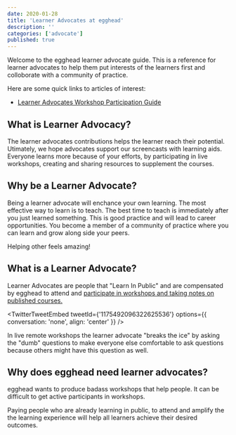 ```yaml
---
date: 2020-01-28
title: 'Learner Advocates at egghead'
description: ''
categories: ['advocate']
published: true
---
```


Welcome to the egghead learner advocate guide. This is a reference for learner advocates to help them put interests of the learners first and colloborate with a community of practice.

Here are some quick links to articles of interest:

- [Learner Advocates Workshop Participation Guide](/advocate/workshops)

## What is Learner Advocacy?

The learner advocates contributions helps the learner reach their potential. Utimately, we hope advocates support our screencasts with learning aids. Everyone learns more because of your efforts, by participating in live workshops, creating and sharing resources to supplement the courses.

## Why be a Learner Advocate?

Being a learner advocate will enchance your own learning. The most effective way to learn is to teach. The best time to teach is immediately after you just learned something. This is good practice and will lead to career opportunities. You become a member of a community of practice where you can learn and grow along side your peers.

Helping other feels amazing!

## What is a Learner Advocate?

Learner Advocates are people that "Learn In Public" and are compensated by egghead to attend and [participate in workshops and taking notes on published courses.](/advocate/workshops)

<TwitterTweetEmbed tweetId={'1175492096322625536'} options={{ conversation: 'none', align: 'center' }} />


In live remote workshops the learner advocate "breaks the ice" by asking the "dumb" questions to make everyone else comfortable to ask questions because others might have this question as well.



## Why does egghead need learner advocates?

egghead wants to produce badass workshops that help people. It can be difficult to get active participants in workshops.

Paying people who are already learning in public, to attend and amplify the the learning experience will help all learners achieve their desired outcomes. 


